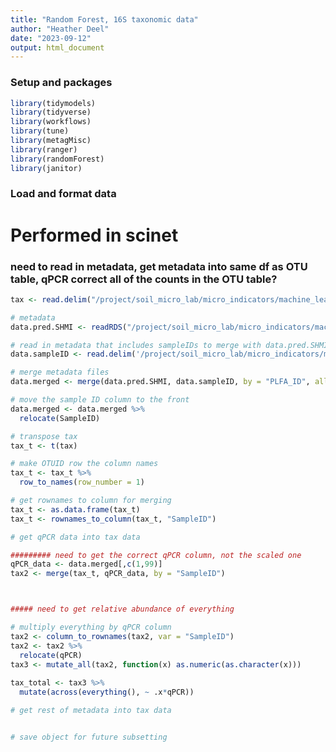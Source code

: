 ```yaml
---
title: "Random Forest, 16S taxonomic data"
author: "Heather Deel"
date: "2023-09-12"
output: html_document
---
```


### Setup and packages
```r
library(tidymodels)
library(tidyverse)
library(workflows)
library(tune)
library(metagMisc)
library(ranger)
library(randomForest)
library(janitor)
```

### Load and format data
# Performed in scinet


### need to read in metadata, get metadata into same df as OTU table, qPCR correct all of the counts in the OTU table?
```r
tax <- read.delim("/project/soil_micro_lab/micro_indicators/machine_learning/16S_TAX/All.tx.dada.txt")

# metadata
data.pred.SHMI <- readRDS("/project/soil_micro_lab/micro_indicators/machine_learning/data.pred.SHMI.RDS")

# read in metadata that includes sampleIDs to merge with data.pred.SHMI
data.sampleID <- read.delim('/project/soil_micro_lab/micro_indicators/machine_learning/SHAI.Meta.22March2023.q2.reduced.txt', sep = '\t')

# merge metadata files
data.merged <- merge(data.pred.SHMI, data.sampleID, by = "PLFA_ID", all.x = TRUE)

# move the sample ID column to the front
data.merged <- data.merged %>% 
  relocate(SampleID)

# transpose tax
tax_t <- t(tax)

# make OTUID row the column names 
tax_t <- tax_t %>% 
  row_to_names(row_number = 1)

# get rownames to column for merging
tax_t <- as.data.frame(tax_t)
tax_t <- rownames_to_column(tax_t, "SampleID")

# get qPCR data into tax data

######### need to get the correct qPCR column, not the scaled one
qPCR_data <- data.merged[,c(1,99)]
tax2 <- merge(tax_t, qPCR_data, by = "SampleID")



##### need to get relative abundance of everything

# multiply everything by qPCR column
tax2 <- column_to_rownames(tax2, var = "SampleID")
tax2 <- tax2 %>% 
  relocate(qPCR)
tax3 <- mutate_all(tax2, function(x) as.numeric(as.character(x)))
  
tax_total <- tax3 %>% 
  mutate(across(everything(), ~ .x*qPCR))

# get rest of metadata into tax data


# save object for future subsetting


```

